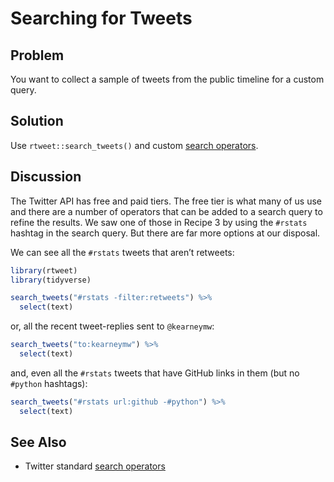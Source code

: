 # Searching for Tweets

## Problem

You want to collect a sample of tweets from the public timeline for a custom query.

## Solution

Use `rtweet::search_tweets()` and custom [search operators](https://developer.twitter.com/en/docs/tweets/search/guides/standard-operators).

## Discussion

The Twitter API has free and paid tiers. The free tier is what many of us use and there are a number of operators that can be added to a search query to refine the results. We saw one of those in Recipe 3 by using the `#rstats` hashtag in the search query. But there are far more options at our disposal.

We can see all the `#rstats` tweets that aren't retweets:

```r
library(rtweet)
library(tidyverse)
```
```r
search_tweets("#rstats -filter:retweets") %>%
  select(text)
```

or, all the recent tweet-replies sent to `@kearneymw`:

```r
search_tweets("to:kearneymw") %>%
  select(text)
```

and, even all the `#rstats` tweets that have GitHub links in them (but no `#python` hashtags):

```r
search_tweets("#rstats url:github -#python") %>% 
  select(text)
```

## See Also

- Twitter standard [search operators](https://developer.twitter.com/en/docs/tweets/search/guides/standard-operators)